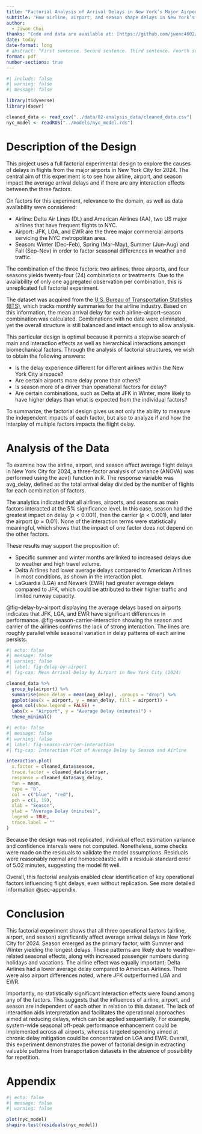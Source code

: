 ```yaml
---
title: "Factorial Analysis of Arrival Delays in New York’s Major Airports in 2024"
subtitle: "How airline, airport, and season shape delays in New York’s airspace"
author: 
  - Jiwon Choi
thanks: "Code and data are available at: [https://github.com/jwonc4602/2024-airline-delay](https://github.com/jwonc4602/2024-airline-delay)."
date: today
date-format: long
# abstract: "First sentence. Second sentence. Third sentence. Fourth sentence."
format: pdf
number-sections: true
---
```


```r
#| include: false
#| warning: false
#| message: false

library(tidyverse)
library(daewr)

cleaned_data <- read_csv("../data/02-analysis_data/cleaned_data.csv")
nyc_model <- readRDS("../models/nyc_model.rds")
```

\newpage
# Description of the Design
This project uses a full factorial experimental design to explore the causes of delays in flights from the major airports in New York City for 2024. The central aim of this experiment is to see how airline, airport, and season impact the average arrival delays and if there are any interaction effects between the three factors.

On factors for this experiment, relevance to the domain, as well as data availability were considered:

- Airline: Delta Air Lines (DL) and American Airlines (AA), two US major airlines that have frequent flights to NYC.
- Airport: JFK, LGA, and EWR are the three major commercial airports servicing the NYC metropolitan area.
- Season: Winter (Dec–Feb), Spring (Mar–May), Summer (Jun–Aug) and Fall (Sep–Nov) in order to factor seasonal differences in weather and traffic.

The combination of the three factors: two airlines, three airports, and four seasons yields twenty-four (24) combinations or treatments. Due to the availability of only one aggregated observation per combination, this is unreplicated full factorial experiment.

The dataset was acquired from the [U.S. Bureau of Transportation Statistics (BTS)](https://www.transtats.bts.gov/OT_Delay/OT_DelayCause1.asp?20=E), which tracks monthly summaries for the airline industry. Based on this information, the mean arrival delay for each airline–airport–season combination was calculated. Combinations with no data were eliminated, yet the overall structure is still balanced and intact enough to allow analysis.

This particular design is optimal because it permits a stepwise search of main and interaction effects as well as hierarchical interactions amongst biomechanical factors. Through the analysis of factorial structures, we wish to obtain the following answers:

- Is the delay experience different for different airlines within the New York City airspace?
- Are certain airports more delay prone than others?
- Is season more of a driver than operational factors for delay?
- Are certain combinations, such as Delta at JFK in Winter, more likely to have higher delays than what is expected from the individual factors?

To summarize, the factorial design gives us not only the ability to measure the independent impacts of each factor, but also to analyze if and how the interplay of multiple factors impacts the flight delay.

# Analysis of the Data
To examine how the airline, airport, and season affect average flight delays in New York City for 2024, a three-factor analysis of variance (ANOVA) was performed using the aov() function in R. The response variable was avg_delay, defined as the total arrival delay divided by the number of flights for each combination of factors.

The analytics indicated that all airlines, airports, and seasons as main factors interacted at the 5% significance level. In this case, season had the greatest impact on delay ($p < 0.001$), then the carrier ($p < 0.001$), and later the airport ($p ≈ 0.01$). None of the interaction terms were statistically meaningful, which shows that the impact of one factor does not depend on the other factors.

These results may support the proposition of:

- Specific summer and winter months are linked to increased delays due to weather and high travel volume.
- Delta Airlines had lower average delays compared to American Airlines in most conditions, as shown in the interaction plot.
- LaGuardia (LGA) and Newark (EWR) had greater average delays compared to JFK, which could be attributed to their higher traffic and limited runway capacity.

@fig-delay-by-airport displaying the average delays based on airports indicates that JFK, LGA, and EWR have significant differences in performance. @fig-season-carrier-interaction showing the season and carrier of the airlines confirms the lack of strong interaction. The lines are roughly parallel while seasonal variation in delay patterns of each airline persists.
```r
#| echo: false
#| message: false
#| warning: false
#| label: fig-delay-by-airport
#| fig-cap: Mean Arrival Delay by Airport in New York City (2024)

cleaned_data %>%
  group_by(airport) %>%
  summarise(mean_delay = mean(avg_delay), .groups = "drop") %>%
  ggplot(aes(x = airport, y = mean_delay, fill = airport)) +
  geom_col(show.legend = FALSE) +
  labs(x = "Airport", y = "Average Delay (minutes)") +
  theme_minimal()
```

```r
#| echo: false
#| message: false
#| warning: false
#| label: fig-season-carrier-interaction
#| fig-cap: Interaction Plot of Average Delay by Season and Airline

interaction.plot(
  x.factor = cleaned_data$season,
  trace.factor = cleaned_data$carrier,
  response = cleaned_data$avg_delay,
  fun = mean,
  type = "b",
  col = c("blue", "red"),
  pch = c(1, 19),
  xlab = "Season",
  ylab = "Average Delay (minutes)",
  legend = TRUE,              
  trace.label = ""             
)
```

Because the design was not replicated, individual effect estimation variance and confidence intervals were not computed. Nonetheless, some checks were made on the residuals to validate the model assumptions. Residuals were reasonably normal and homoscedastic with a residual standard error of 5.02 minutes, suggesting the model fit well.

Overall, this factorial analysis enabled clear identification of key operational factors influencing flight delays, even without replication. See more detailed information @sec-appendix.

\newpage
# Conclusion

This factorial experiment shows that all three operational factors (airline, airport, and season) significantly affect average arrival delays in New York City for 2024. Season emerged as the primary factor, with Summer and Winter yielding the longest delays. These patterns are likely due to weather-related seasonal effects, along with increased passenger numbers during holidays and vacations. The airline effect was equally important; Delta Airlines had a lower average delay compared to American Airlines. There were also airport differences noted, where JFK outperformed LGA and EWR.

Importantly, no statistically significant interaction effects were found among any of the factors. This suggests that the influences of airline, airport, and season are independent of each other in relation to this dataset. The lack of interaction aids interpretation and facilitates the operational approaches aimed at reducing delays, which can be applied sequentially. For example, system-wide seasonal off-peak performance enhancement could be implemented across all airports, whereas targeted spending aimed at chronic delay mitigation could be concentrated on LGA and EWR. Overall, this experiment demonstrates the power of factorial design in extracting valuable patterns from transportation datasets in the absence of possibility for repetition.

\appendix
# Appendix {#sec-appendix}
```r
#| echo: false
#| message: false
#| warning: false

plot(nyc_model)
shapiro.test(residuals(nyc_model))
```



